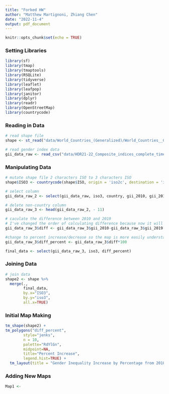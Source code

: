 ```yaml
---
title: "Forked HW"
author: "Matthew Martignoni, Zhiang Chen"
date: "2022-11-4"
output: pdf_document
---
```


```r
knitr::opts_chunk$set(echo = TRUE)
```

### Setting Libraries

```r
library(sf)
library(tmap)
library(tmaptools)
library(RSQLite)
library(tidyverse)
library(leaflet)
library(leafpop)
library(janitor)
library(dplyr)
library(readr)
library(OpenStreetMap)
library(countrycode)
```

### Reading in Data

```r
# read shape file
shape <- st_read("data/World_Countries_(Generalized)/World_Countries__Generalized_.shp")

# read gender index data
gii_data_raw <- read_csv("data/HDR21-22_Composite_indices_complete_time_series.csv") 
```

### Manipulating Data
```r
# mutate shape file 2 characters ISO to 3 characters ISO
shape$ISO3 <- countrycode(shape$ISO, origin = 'iso2c', destination = 'iso3c')

# select column
gii_data_raw_2 <- select(gii_data_raw, iso3, country, gii_2010, gii_2019)

# delete non-country column
gii_data_raw_3 <- head(gii_data_raw_2, - 11) 

# caculate the difference between 2010 and 2019
# I've changed the order of calculating difference because now it will show the *decrease* in inequality, so now the increase of equality. If you look at the data, there was more inequality in 2010 and there is less today 
gii_data_raw_3$diff <- gii_data_raw_3$gii_2010-gii_data_raw_3$gii_2019

#change to percent increase/decrease so the map is more easily understandable
gii_data_raw_3$diff_percent <- gii_data_raw_3$diff*100

final_data <- select(gii_data_raw_3, iso3, diff_percent)
```

### Joining Data
```r
# join data
shape2 <- shape %>%
  merge(.,
        final_data,
        by.x="ISO3", 
        by.y="iso3",
        all.x=TRUE)
```

### Initial Map Making
```r
tm_shape(shape2) + 
tm_polygons("diff_percent", 
        style="jenks",
        n = 10,
        palette="RdYlGn",
        midpoint=NA,
        title="Percent Increase",
        legend.hist=TRUE) +
  tm_layout(title = "Gender Inequality Increase by Percentage from 2010 to 2019", legend.outside = TRUE)
```

### Adding New Maps

```r

Map1 <- 
  
```



